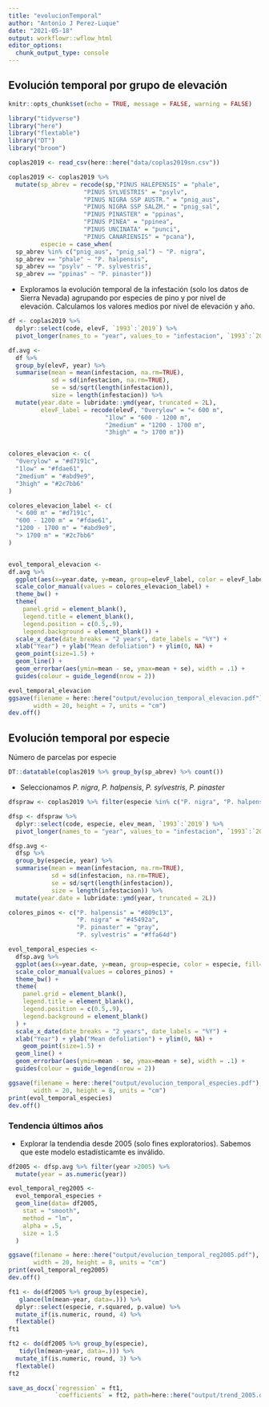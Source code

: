 ```yaml
---
title: "evolucionTemporal"
author: "Antonio J Perez-Luque"
date: "2021-05-18"
output: workflowr::wflow_html
editor_options:
  chunk_output_type: console
---
```


## Evolución temporal por grupo de elevación 

```r
knitr::opts_chunk$set(echo = TRUE, message = FALSE, warning = FALSE)
```

```r
library("tidyverse")
library("here")
library("flextable")
library("DT")
library("broom")
```


```r
coplas2019 <- read_csv(here::here("data/coplas2019sn.csv"))

coplas2019 <- coplas2019 %>% 
  mutate(sp_abrev = recode(sp,"PINUS HALEPENSIS" = "phale",
                     "PINUS SYLVESTRIS" = "psylv",
                     "PINUS NIGRA SSP AUSTR." = "pnig_aus",
                     "PINUS NIGRA SSP SALZM." = "pnig_sal",
                     "PINUS PINASTER" = "ppinas",
                     "PINUS PINEA" = "ppinea",
                     "PINUS UNCINATA" = "punci",
                     "PINUS CANARIENSIS" = "pcana"),
         especie = case_when(
  sp_abrev %in% c("pnig_aus", "pnig_sal") ~ "P. nigra",
  sp_abrev == "phale" ~ "P. halpensis",
  sp_abrev == "psylv" ~ "P. sylvestris",
  sp_abrev == "ppinas" ~ "P. pinaster")) 

```


- Exploramos la evolución temporal de la infestación (solo los datos de Sierra Nevada) agrupando por especies de pino y por nivel de elevación. Calculamos los valores medios por nivel de elevación y año. 


```r
df <- coplas2019 %>% 
  dplyr::select(code, elevF, `1993`:`2019`) %>% 
  pivot_longer(names_to = "year", values_to = "infestacion", `1993`:`2019`) 

df.avg <- 
  df %>% 
  group_by(elevF, year) %>% 
  summarise(mean = mean(infestacion, na.rm=TRUE),
            sd = sd(infestacion, na.rm=TRUE),
            se = sd/sqrt(length(infestacion)), 
            size = length(infestacion)) %>% 
  mutate(year.date = lubridate::ymd(year, truncated = 2L),
         elevF_label = recode(elevF, "0verylow" = "< 600 m",
                           "1low" = "600 - 1200 m",
                           "2medium" = "1200 - 1700 m",
                           "3high" = "> 1700 m"))


colores_elevacion <- c(
  "0verylow" = "#d7191c",
  "1low" = "#fdae61",
  "2medium" = "#abd9e9",
  "3high" = "#2c7bb6"
)

colores_elevacion_label <- c(
  "< 600 m" = "#d7191c",
  "600 - 1200 m" = "#fdae61",
  "1200 - 1700 m" = "#abd9e9",
  "> 1700 m" = "#2c7bb6"
)


evol_temporal_elevacion <- 
df.avg %>% 
  ggplot(aes(x=year.date, y=mean, group=elevF_label, color = elevF_label, fill=elevF_label)) +
  scale_color_manual(values = colores_elevacion_label) + 
  theme_bw() +
  theme(
    panel.grid = element_blank(),
    legend.title = element_blank(), 
    legend.position = c(0.5,.9), 
    legend.background = element_blank()) + 
  scale_x_date(date_breaks = "2 years", date_labels = "%Y") +
  xlab("Year") + ylab("Mean defoliation") + ylim(0, NA) +
  geom_point(size=1.5) + 
  geom_line() +
  geom_errorbar(aes(ymin=mean - se, ymax=mean + se), width = .1) +
  guides(colour = guide_legend(nrow = 2))
```

```r
evol_temporal_elevacion
ggsave(filename = here::here("output/evolucion_temporal_elevacion.pdf"), 
       width = 20, height = 7, units = "cm")
dev.off()
```


## Evolución temporal por especie
Número de parcelas por especie 
```r
DT::datatable(coplas2019 %>% group_by(sp_abrev) %>% count()) 
```

- Seleccionamos *P. nigra*, *P. halpensis*, *P. sylvestris*, *P. pinaster*

```r
dfspraw <- coplas2019 %>% filter(especie %in% c("P. nigra", "P. halpensis", "P. sylvestris","P. pinaster")) 

dfsp <- dfspraw %>% 
  dplyr::select(code, especie, elev_mean, `1993`:`2019`) %>% 
  pivot_longer(names_to = "year", values_to = "infestacion", `1993`:`2019`) 

dfsp.avg <- 
  dfsp %>% 
  group_by(especie, year) %>% 
  summarise(mean = mean(infestacion, na.rm=TRUE),
            sd = sd(infestacion, na.rm=TRUE),
            se = sd/sqrt(length(infestacion)), 
            size = length(infestacion)) %>% 
  mutate(year.date = lubridate::ymd(year, truncated = 2L)) 

colores_pinos <- c("P. halpensis" = "#809c13", 
                   "P. nigra" = "#45492a", 
                   "P. pinaster" = "gray", 
                   "P. sylvestris" = "#ffa64d")

evol_temporal_especies <- 
  dfsp.avg %>% 
  ggplot(aes(x=year.date, y=mean, group=especie, color = especie, fill=especie)) +
  scale_color_manual(values = colores_pinos) +
  theme_bw() +
  theme(
    panel.grid = element_blank(), 
    legend.title = element_blank(), 
    legend.position = c(0.5,.9), 
    legend.background = element_blank()
  ) + 
  scale_x_date(date_breaks = "2 years", date_labels = "%Y") +
  xlab("Year") + ylab("Mean defoliation") + ylim(0, NA) +
    geom_point(size=1.5) + 
  geom_line() +
  geom_errorbar(aes(ymin=mean - se, ymax=mean + se), width = .1) +
  guides(colour = guide_legend(nrow = 2))
```

```r
ggsave(filename = here::here("output/evolucion_temporal_especies.pdf"), 
       width = 20, height = 8, units = "cm")
print(evol_temporal_especies)
dev.off()
```


### Tendencia últimos años

- Explorar la tendendia desde 2005 (solo fines exploratorios). Sabemos que este modelo estadísticamte es inválido. 

```r
df2005 <- dfsp.avg %>% filter(year >2005) %>% 
  mutate(year = as.numeric(year))

evol_temporal_reg2005 <- 
  evol_temporal_especies +
  geom_line(data= df2005,
    stat = "smooth", 
    method = "lm", 
    alpha = .5, 
    size = 1.5
  ) 

ggsave(filename = here::here("output/evolucion_temporal_reg2005.pdf"), 
       width = 20, height = 8, units = "cm")
print(evol_temporal_reg2005)
dev.off()
```


```r
ft1 <- do(df2005 %>% group_by(especie), 
   glance(lm(mean~year, data=.))) %>%
  dplyr::select(especie, r.squared, p.value) %>% 
  mutate_if(is.numeric, round, 4) %>% 
  flextable() 
ft1 
```

```r
ft2 <- do(df2005 %>% group_by(especie), 
   tidy(lm(mean~year, data=.))) %>% 
  mutate_if(is.numeric, round, 3) %>% 
  flextable() 
ft2
```

```r
save_as_docx(`regression` = ft1,
             `coefficients` = ft2, path=here::here("output/trend_2005.docx"))
```

